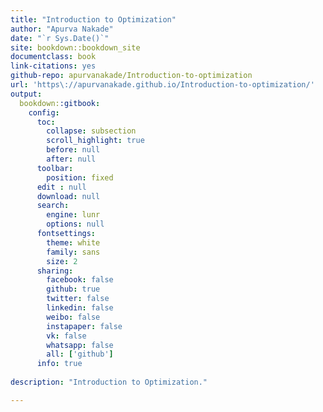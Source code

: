 ```yaml
---
title: "Introduction to Optimization"
author: "Apurva Nakade"
date: "`r Sys.Date()`"
site: bookdown::bookdown_site
documentclass: book
link-citations: yes
github-repo: apurvanakade/Introduction-to-optimization
url: 'https\://apurvanakade.github.io/Introduction-to-optimization/'
output:
  bookdown::gitbook:
    config:
      toc:
        collapse: subsection
        scroll_highlight: true
        before: null
        after: null
      toolbar:
        position: fixed
      edit : null
      download: null
      search:
        engine: lunr
        options: null
      fontsettings:
        theme: white
        family: sans
        size: 2
      sharing:
        facebook: false
        github: true
        twitter: false
        linkedin: false
        weibo: false
        instapaper: false
        vk: false
        whatsapp: false
        all: ['github']
      info: true
  
description: "Introduction to Optimization."

---
```


#  {-}
